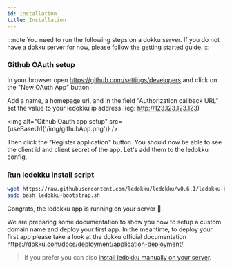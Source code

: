 ```yaml
---
id: installation
title: Installation
---
```



:::note
You need to run the following steps on a dokku server.
If you do not have a dokku server for now, please follow [the getting started guide](/docs/getting-started).
:::

### Github OAuth setup

In your browser open https://github.com/settings/developers and click on the "New OAuth App" button.

Add a name, a homepage url, and in the field "Authorization callback URL" set the value to your ledokku ip address. (eg: http://123.123.123.123)

<img alt="Github Oauth app setup" src={useBaseUrl('/img/githubApp.png')} />

Then click the "Register application" button. You should now be able to see the client id and client secret of the app. Let's add them to the ledokku config.

### Run ledokku install script

```sh
wget https://raw.githubusercontent.com/ledokku/ledokku/v0.6.1/ledokku-bootstrap.sh
sudo bash ledokku-bootstrap.sh
```

Congrats, the ledokku app is running on your server 👏.

We are preparing some documentation to show you how to setup a custom domain name and deploy your first app.
In the meantime, to deploy your first app please take a look at the dokku official documentation https://dokku.com/docs/deployment/application-deployment/.

> If you prefer you can also [install ledokku manually on your server](/docs/advanced/manual-installation).
